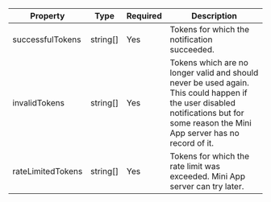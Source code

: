 | Property          | Type     | Required | Description                                                                                                                                                                        |
|-------------------|----------|----------|------------------------------------------------------------------------------------------------------------------------------------------------------------------------------------|
| successfulTokens  | string[] | Yes      | Tokens for which the notification succeeded.                                                                                                                                       |
| invalidTokens     | string[] | Yes      | Tokens which are no longer valid and should never be used again. This could happen if the user disabled notifications but for some reason the Mini App server has no record of it. |
| rateLimitedTokens | string[] | Yes      | Tokens for which the rate limit was exceeded. Mini App server can try later.                                                                                                       |
